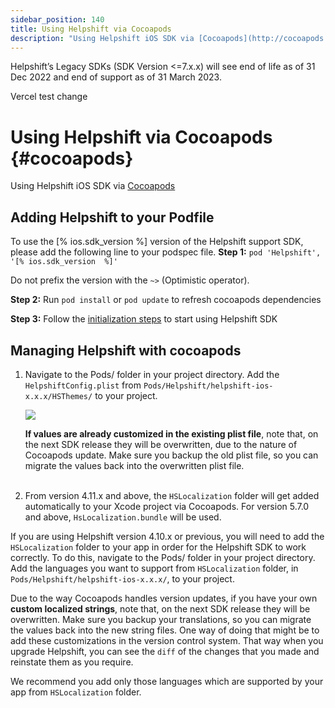 ```yaml
---
sidebar_position: 140
title: Using Helpshift via Cocoapods
description: "Using Helpshift iOS SDK via [Cocoapods](http://cocoapods.org/)"
---
```



<Admonition type="danger" title="Important">

Helpshift’s Legacy SDKs (SDK Version <=7.x.x) will see end of life as of 31 Dec 2022 and end of support as of 31 March 2023.

</Admonition>
    
Vercel test change


# Using Helpshift via Cocoapods {#cocoapods}

<Intro>

Using Helpshift iOS SDK via [Cocoapods](http://cocoapods.org/)


</Intro>


## Adding Helpshift to your Podfile
To use the [% ios.sdk_version  %] version of the Helpshift support SDK, please add the following line to your podspec file.
**Step 1:** `pod 'Helpshift',  '[% ios.sdk_version  %]'`



<Admonition type="info" title="Note">

Do not prefix the version with the `~>` (Optimistic operator).

</Admonition>



**Step 2:**  Run `pod install` or `pod update` to refresh cocoapods dependencies


**Step 3:** Follow the [initialization steps](/ios/getting-started#initializing) to start using Helpshift SDK



## Managing Helpshift with cocoapods

1. Navigate to the Pods/ folder in your project directory. Add the `HelpshiftConfig.plist` from `Pods/Helpshift/helpshift-ios-x.x.x/HSThemes/` to your project.

    <Image src="/static/books/ios-3x/pod-folder.png"  width="full" /> 

    **If values are already customized in the existing plist file**, note that, on the next SDK release they will be overwritten, due to the nature of Cocoapods update. Make sure you backup the old plist file, so you can migrate the values back into the overwritten plist file.
<br /><br />

2. From version 4.11.x and above, the `HSLocalization` folder will get added automatically to your Xcode project via Cocoapods.
For version 5.7.0 and above, `HsLocalization.bundle` will be used.


<Admonition type="info" title="Note">

If you are using Helpshift version 4.10.x or previous, you will need to add the `HSLocalization` folder to your app in order for the Helpshift SDK to work correctly. To do this, navigate to the Pods/ folder in your project directory. Add the languages you want to support from `HSLocalization` folder, in `Pods/Helpshift/helpshift-ios-x.x.x/`, to your project.

Due to the way Cocoapods handles version updates, if you have your own **custom localized strings**, note that, on the next SDK release they will be overwritten. Make sure you backup your translations, so you can migrate the values back into the new string files. One way of doing that might be to add these customizations in the version control system. That way when you upgrade Helpshift, you can see the `diff` of the changes that you made and reinstate them as you require.

We recommend you add only those languages which are supported by your app from `HSLocalization` folder.

</Admonition>

